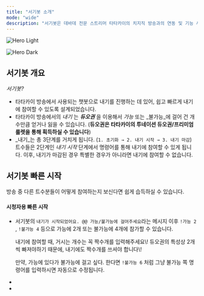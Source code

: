 ```yaml
---
title: "서기봇 소개"
mode: "wide"
description: "서기봇은 데바데 전문 스트리머 타타카이의 치지직 방송과의 연동 및 기능 사용을 제공합니다. 사용자는 서기봇을 사용하여 타타카이의 치지직 방송에서 진행되는 내기를 시작/참여 등 방송에서 제공되는 다양한 서비스를 활용할 수 있습니다. 또한, 서기봇과 연동되는 '타타카이 명품 트수존'(https://tatakai.vip)에서 세부적인 통계 내용도 확인할 수 있습니다."
---
```


<img
  className="block dark:hidden"
  src="/seogibot_book.png"
  alt="Hero Light"
  title="서기봇 가이드"
/>

<img
  className="hidden dark:block"
  src="/seogibot_book.png"
  alt="Hero Dark"
  title={true}
/>

## 서기봇 개요

_서기봇?_

- 타타카이 방송에서 사용되는 챗봇으로 내기를 진행하는 데 있어, 쉽고 빠르게 내기에 참여할 수 있도록 설계되었습니다.
- 타타카이 방송에서의 _내기_ 는 **_듀오권_** 을 이용해서 _가능_ 또는 \_불가능\_에 걸어 건 개수만큼 얻거나 잃을 수 있습니다. (**듀오권은 타타카이의 투네이션 듀오권/프리미엄 룰렛을 통해 획득하실 수 있습니다**)
- \_내기\_는 총 3단계를 거치게 됩니다. (`1. 초기화 → 2. 내기 시작 → 3. 내기 마감`) 트수들은 2단계인 _내기 시작_ 단계에서 명령어를 통해 내기에 참여할 수 있게 됩니다. 이후, 내기가 마감된 경우 특별한 경우가 아니라면 내기에 참여할 수 없습니다.

## 서기봇 빠른 시작

<Tip>
  방송 중 다른 트수분들이 어떻게 참여하는지 보신다면 쉽게 습득하실 수 있습니다.
</Tip>

#### 시청자용 빠른 시작

- 서기봇의 `내기가 시작되었어요. @@ 가능/불가능에 걸어주세요`라는 메시지 이후 `!가능 2` , `!불가능 4` 등으로 가능에 2개 또는 불가능에 4개에 참가할 수 있습니다.

  <Note>
    내기에 참여할 때, 거시는 개수는 꼭 짝수개를 입력해주세요\! 듀오권의 특성상 2개씩 빠져야하기 때문에, 내기에도 짝수개를 쓰셔야 합니다\!

    만약, 가능에 있다가 불가능에 걸고 싶다. 한다면 `!불가능 6` 처럼 그냥 불가능 쪽 명령어를 입력하시면 자동으로 수정됩니다.
  </Note>
- 
- 